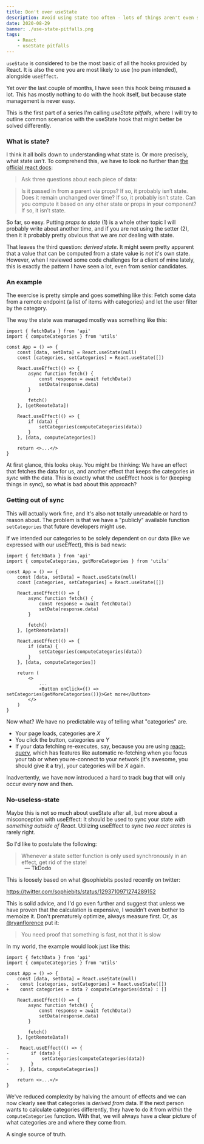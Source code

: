 ```yaml
---
title: Don't over useState
description: Avoid using state too often - lots of things aren't even state at all...
date: 2020-08-29
banner: ./use-state-pitfalls.png
tags:
    - React
    - useState pitfalls
---
```


`useState` is considered to be the most basic of all the hooks provided by React.
It is also the one you are most likely to use (no pun intended), alongside `useEffect`.

Yet over the last couple of months, I have seen this hook being misused a lot.
This has mostly nothing to do with the hook itself, but because state management is never easy.

This is the first part of a series I'm calling _useState pitfalls_,
where I will try to outline common scenarios with the useState hook that might better be solved differently.

### What is state?

I think it all boils down to understanding what state is.
Or more precisely, what state _isn't_.
To comprehend this, we have to look no further than
[the official react docs](https://reactjs.org/docs/thinking-in-react.html#step-3-identify-the-minimal-but-complete-representation-of-ui-state):

> Ask three questions about each piece of data:

> Is it passed in from a parent via props? If so, it probably isn’t state.
> Does it remain unchanged over time? If so, it probably isn’t state.
> Can you compute it based on any other state or props in your component? If so, it isn’t state.

So far, so easy. Putting _props to state_ (1) is a whole other topic I will probably write about another time,
and if you are not using the setter (2), then it it probably pretty obvious that we are _not_ dealing with state.

That leaves the third question: _derived state_.
It might seem pretty apparent that a value that can be computed from a state value is _not_ it's own state.
However, when I reviewed some code challenges for a client of mine lately, this is exactly the pattern I have seen a lot,
even from senior candidates.

### An example

The exercise is pretty simple and goes something like this:
Fetch some data from a remote endpoint (a list of items with categories) and let the user filter by the category.

The way the state was managed mostly was something like this:

```jsx:title=use-state
import { fetchData } from 'api'
import { computeCategories } from 'utils'

const App = () => {
    const [data, setData] = React.useState(null)
    const [categories, setCategories] = React.useState([])

    React.useEffect(() => {
        async function fetch() {
            const response = await fetchData()
            setData(response.data)
        }

        fetch()
    }, [getRemoteData])

    React.useEffect(() => {
        if (data) {
            setCategories(computeCategories(data))
        }
    }, [data, computeCategories])

    return <>...</>
}
```

At first glance, this looks okay. You might be thinking:
We have an effect that fetches the data for us, and another effect that keeps the categories _in sync_ with the data.
This is exactly what the useEffect hook is for (keeping things in sync), so what is bad about this approach?

### Getting out of sync

This will actually work fine, and it's also not totally unreadable or hard to reason about.
The problem is that we have a "publicly" available function `setCategories` that future developers might use.

If we intended our categories to be solely dependent on our data (like we expressed with our useEffect), this is bad news:

```jsx:title=bad-news {2, 26}
import { fetchData } from 'api'
import { computeCategories, getMoreCategories } from 'utils'

const App = () => {
    const [data, setData] = React.useState(null)
    const [categories, setCategories] = React.useState([])

    React.useEffect(() => {
        async function fetch() {
            const response = await fetchData()
            setData(response.data)
        }

        fetch()
    }, [getRemoteData])

    React.useEffect(() => {
        if (data) {
            setCategories(computeCategories(data))
        }
    }, [data, computeCategories])

    return (
        <>
            ...
            <Button onClick={() => setCategories(getMoreCategories())}>Get more</Button>
        </>
    )
}
```

Now what? We have no predictable way of telling what "categories" are.

-   Your page loads, categories are _X_
-   You click the button, categories are _Y_
-   If your data fetching re-executes, say, because you are using [react-query](https://react-query.tanstack.com/),
    which has features like automatic re-fetching when you focus your tab or when you re-connect to your network
    (it's awesome, you should give it a try), your categories will be _X_ again.

Inadvertently, we have now introduced a hard to track bug that will only occur every now and then.

### No-useless-state

Maybe this is not so much about useState after all, but more about a misconception with useEffect:
It should be used to sync your state _with something outside of React_.
Utilizing useEffect to sync _two react states_ is rarely right.

So I'd like to postulate the following:

> Whenever a state setter function is only used synchronously in an effect, get rid of the state!

<p style="padding-left: 3rem; margin-top: -1rem">— TkDodo</p>

This is loosely based on what @sophiebits posted recently on twitter:

https://twitter.com/sophiebits/status/1293710971274289152

This is solid advice, and I'd go even further and suggest that unless we have proven that the calculation is expensive,
I wouldn't even bother to memoize it. Don't prematurely optimize, always measure first.
Or, as [@ryanflorence](https://cdb.reacttraining.com/react-inline-functions-and-performance-bdff784f5578) put it:

> You need proof that something is fast, not that it is slow

In my world, the example would look just like this:

```diff:title=no-useless-state
import { fetchData } from 'api'
import { computeCategories } from 'utils'

const App = () => {
    const [data, setData] = React.useState(null)
-    const [categories, setCategories] = React.useState([])
+    const categories = data ? computeCategories(data) : []

    React.useEffect(() => {
        async function fetch() {
            const response = await fetchData()
            setData(response.data)
        }

        fetch()
    }, [getRemoteData])

-    React.useEffect(() => {
-        if (data) {
-            setCategories(computeCategories(data))
-        }
-    }, [data, computeCategories])

    return <>...</>
}
```

We've reduced complexity by halving the amount of effects and we can now clearly see that categories is _derived from_ data.
If the next person wants to calculate categories differently, they have to do it from _within_ the `computeCategories` function.
With that, we will always have a clear picture of what categories are and where they come from.

A single source of truth.
